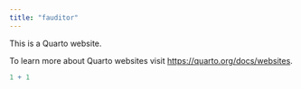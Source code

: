 ```yaml
---
title: "fauditor"
---
```


This is a Quarto website.

To learn more about Quarto websites visit <https://quarto.org/docs/websites>.

```r
1 + 1
```
